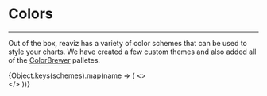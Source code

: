 
<Meta title="Docs/Utils/Colors" />

# Colors

---

Out of the box, reaviz has a variety of color
schemes that can be used to style your charts.
We have created a few custom themes and also added
all of the [ColorBrewer](https://colorbrewer2.org/) palletes.

{Object.keys(schemes).map(name => (
  <>
    <ColorPaletteBlocks name={name} colors={schemes[name]} showNames={false} />
    <br />
  </>
))}
